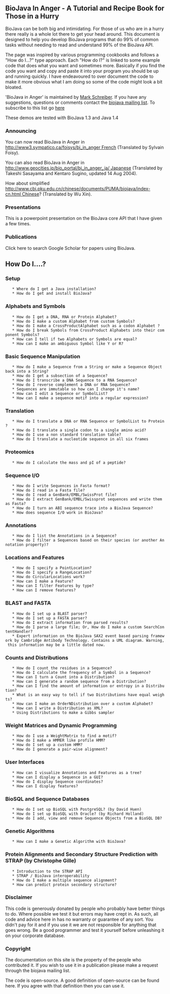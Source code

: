 == BioJava In Anger - A Tutorial and Recipe Book for Those in a Hurry ==

BioJava can be both big and intimidating. For those of us who are in a hurry there really is a whole lot there to get your head around. This document is designed to help you develop BioJava programs that do 99% of common tasks without needing to read and understand 99% of the BioJava API.

The page was inspired by various programming cookbooks and follows a "How do I...?" type approach. Each "How do I?" is linked to some example code that does what you want and sometimes more. Basically if you find the code you want and copy and paste it into your program you should be up and running quickly. I have endeavoured to over document the code to make it more obvious what I am doing so some of the code might look a bit bloated.

'BioJava in Anger' is maintained by [[User:Mark|Mark Schreiber]]. If you have any suggestions, questions or comments contact the [mailto:biojava-l@biojava.org biojava mailing list]. To subscribe to this list go [http://biojava.org/mailman/listinfo/biojava-l here]

These demos are tested with BioJava 1.3 and Java 1.4

=== Announcing ===

You can now read BioJava in Anger in [[http://www3.sympatico.ca/foisys/bj_in_anger French]] (Translated by Sylvain Foisy).

You can also read BioJava in Anger in [[http://www.geocities.jp/bio_portal/bj_in_anger_ja/ Japanese]] (Translated by Takeshi Sasayama and Kentaro Sugino, updated 14 Aug 2004).

How about simplified [[http://www.cbi.pku.edu.cn/chinese/documents/PUMA/biojava/index-cn.html Chinese]]? (Translated by Wu Xin).

=== Presentations ===

This is a powerpoint presentation on the BioJava core API that I have given a few times.

=== Publications ===

Click here to search Google Scholar for papers using BioJava.

== How Do I....? ==

=== Setup ===

    * Where do I get a Java installation?
    * How do I get and install BioJava?

=== Alphabets and Symbols ===

    * How do I get a DNA, RNA or Protein Alphabet?
    * How do I make a custom Alphabet from custom Symbols?
    * How do I make a CrossProductAlphabet such as a codon Alphabet ?
    * How do I break Symbols from CrossProduct Alphabets into their component Symbols?
    * How can I tell if two Alphabets or Symbols are equal?
    * How can I make an ambiguous Symbol like Y or R?

=== Basic Sequence Manipulation ===

    * How do I make a Sequence from a String or make a Sequence Object back into a String?
    * How do I get a subsection of a Sequence?
    * How do I transcribe a DNA Sequence to a RNA Sequence?
    * How do I reverse complement a DNA or RNA Sequence?
    * Sequences are immutable so how can I change it's name?
    * How can I edit a Sequence or SymbolList?
    * How can I make a sequence motif into a regular expression?

=== Translation ===

    * How do I translate a DNA or RNA Sequence or SymbolList to Protein?
    * How do I translate a single codon to a single amino acid?
    * How do I use a non standard translation table?
    * How do I translate a nucleotide sequence in all six frames

=== Proteomics ===

    * How do I calculate the mass and pI of a peptide?

=== Sequence I/O ===

    * How do I write Sequences in Fasta format?
    * How do I read in a Fasta file?
    * How do I read a GenBank/EMBL/SwissProt file?
    * How do I extract GenBank/EMBL/Swissprot sequences and write them as Fasta?
    * How do I turn an ABI sequence trace into a BioJava Sequence?
    * How does sequence I/O work in BioJava?

=== Annotations ===

    * How do I list the Annotations in a Sequence?
    * How do I filter a Sequences based on their species (or another Annotation property)?

=== Locations and Features ===

    * How do I specify a PointLocation?
    * How do I specify a RangeLocation?
    * How do CircularLocations work?
    * How can I make a Feature?
    * How can I filter Features by type?
    * How can I remove features?

=== BLAST and FASTA ===

    * How do I set up a BLAST parser?
    * How do I set up a FASTA parser?
    * How do I extract information from parsed results?
    * How do I parse a large file; Or, How do I make a custom SearchContentHandler?
    * Expert information on the BioJava SAX2 event based parsing framework by Cambridge Antibody Technology. Contains a UML diagram. Warning, this information may be a little dated now.

=== Counts and Distributions ===

    * How do I count the residues in a Sequence?
    * How do I calculate the frequency of a Symbol in a Sequence?
    * How can I turn a Count into a Distribution?
    * How can I generate a random sequence from a Distribution?
    * How can I find the amount of information or entropy in a Distribution?
    * What is an easy way to tell if two Distributions have equal weights?
    * How can I make an OrderNDistribution over a custom Alphabet?
    * How can I write a Distribution as XML?
    * Using Distributions to make a Gibbs sampler 

=== Weight Matrices and Dynamic Programming ===

    * How do I use a WeightMatrix to find a motif?
    * How do I make a HMMER like profile HMM?
    * How do I set up a custom HMM?
    * How do I generate a pair-wise alignment?

=== User Interfaces ===

    * How can I visualize Annotations and Features as a tree?
    * How can I display a Sequence in a GUI?
    * How do I display Sequence coordinates?
    * How can I display features?

=== BioSQL and Sequence Databases ===

    * How do I set up BioSQL with PostgreSQL? (by David Huen)
    * How do I set up BioSQL with Oracle? (by Richard Holland)
    * How do I add, view and remove Sequence Objects from a BioSQL DB?

=== Genetic Algorithms ===

    * How can I make a Genetic Algorithm with BioJava?

=== Protein Alignments and Secondary Structure Prediction with STRAP (by Christophe Gille) ===

    * Introduction to the STRAP API
    * STRAP / BioJava interoperability
    * How do I make a multiple sequence alignment?
    * How can predict protein secondary structure?

=== Disclaimer ===

This code is generously donated by people who probably have better things to do. Where possible we test it but errors may have crept in. As such, all code and advice here in has no warranty or guarantee of any sort. You didn't pay for it and if you use it we are not responsible for anything that goes wrong. Be a good programmer and test it yourself before unleashing it on your corporate database.

=== Copyright ===

The documentation on this site is the property of the people who contributed it. If you wish to use it in a publication please make a request through the biojava mailing list.

The code is open-source. A good definition of open-source can be found here. If you agree with that definition then you can use it.